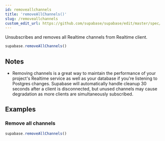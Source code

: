 ```yaml
---
id: removeallchannels
title: 'removeAllChannels()'
slug: /removeallchannels
custom_edit_url: https://github.com/supabase/supabase/edit/master/spec/supabase_js_v2_legacy.yml
---
```



Unsubscribes and removes all Realtime channels from Realtime client.

```js
supabase.removeAllChannels()
```

## Notes

- Removing channels is a great way to maintain the performance of your project's Realtime service as well as your database if you're listening to Postgres changes. Supabase will automatically handle cleanup 30 seconds after a client is disconnected, but unused channels may cause degradation as more clients are simultaneously subscribed.

## Examples

### Remove all channels

```js
supabase.removeAllChannels()
```
